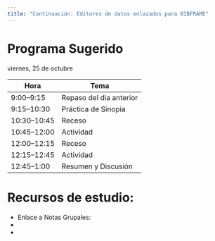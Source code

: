 ```yaml
---
title: "Continuación: Editores de datos enlazados para BIBFRAME"
---
```


# Programa Sugerido

viernes, 25 de octubre

| Hora | Tema |
| ---- | ---  |
| 9:00–9:15 | Repaso del dia anterior |
| 9:15–10:30 | Práctica de Sinopia |
| 10:30–10:45 | Receso |
| 10:45–12:00 | Actividad |
| 12:00–12:15 | Receso |
| 12:15–12:45 | Actividad |
| 12:45–1:00 | Resumen y Discusión|

# Recursos de estudio: 

- Enlace a Notas Grupales: 
- 
- 